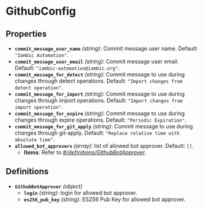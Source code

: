# GithubConfig

## Properties

- **`commit_message_user_name`** *(string)*: Commit message user name. Default: `"Iambic Automation"`.
- **`commit_message_user_email`** *(string)*: Commit message user email. Default: `"iambic-automation@iambic.org"`.
- **`commit_message_for_detect`** *(string)*: Commit message to use during changes through detect operations. Default: `"Import changes from detect operation"`.
- **`commit_message_for_import`** *(string)*: Commit message to use during changes through import operations. Default: `"Import changes from import operation"`.
- **`commit_message_for_expire`** *(string)*: Commit message to use during changes through expire operations. Default: `"Periodic Expiration"`.
- **`commit_message_for_git_apply`** *(string)*: Commit message to use during changes through git-apply. Default: `"Replace relative time with absolute time"`.
- **`allowed_bot_approvers`** *(array)*: list of allowed bot approver. Default: `[]`.
  - **Items**: Refer to *[#/definitions/GithubBotApprover](#definitions/GithubBotApprover)*.
## Definitions


<a id="definitions/GithubBotApprover"></a>

- **`GithubBotApprover`** *(object)*
  - **`login`** *(string)*: login for allowed bot approver.
  - **`es256_pub_key`** *(string)*: ES256 Pub Key for allowed bot approver.
